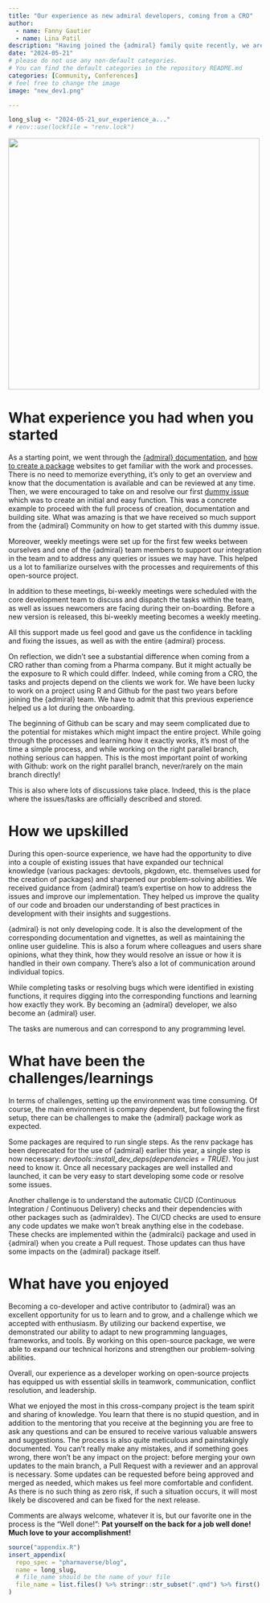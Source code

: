 ```yaml
---
title: "Our experience as new admiral developers, coming from a CRO"
author:
  - name: Fanny Gautier
  - name: Lina Patil
description: "Having joined the {admiral} family quite recently, we are very excited to share with you our first steps and thoughts in this new adventure"
date: "2024-05-21"
# please do not use any non-default categories.
# You can find the default categories in the repository README.md
categories: [Community, Conferences]
# feel free to change the image
image: "new_dev1.png"

---
```


<!--------------- typical setup ----------------->

```r
long_slug <- "2024-05-21_our_experience_a..."
# renv::use(lockfile = "renv.lock")
```

<!--------------- post begins here ----------------->
![](new_dev2.png){fig-align="center" width="500"}

# What experience you had when you started 

As a starting point, we went through the [{admiral} documentation](https://pharmaverse.github.io/admiraldev/articles/programming_strategy.html), and [how to create a package](https://r-pkgs.org/) websites to get familiar with the work and processes. There is no need to memorize everything, it’s only to get an overview and know that the documentation is available and can be reviewed at any time. Then, we were encouraged to take on and resolve our first [dummy issue](https://github.com/pharmaverse/admiral/issues/1839) which was to create an initial and easy function. This was a concrete example to proceed with the full process of creation, documentation and building site. What was amazing is that we have received so much support from the {admiral} Community on how to get started with this dummy issue.  

Moreover, weekly meetings were set up for the first few weeks between ourselves and one of the {admiral} team members to support our integration in the team and to address any queries or issues we may have. This helped us a lot to familiarize ourselves with the processes and requirements of this open-source project. 

In addition to these meetings, bi-weekly meetings were scheduled with the core development team to discuss and dispatch the tasks within the team, as well as issues newcomers are facing during their on-boarding. Before a new version is released, this bi-weekly meeting becomes a weekly meeting. 

All this support made us feel good and gave us the confidence in tackling and fixing the issues, as well as with the entire {admiral} process. 

On reflection, we didn’t see a substantial difference when coming from a CRO rather than coming from a Pharma company. But it might actually be the exposure to R which could differ. Indeed, while coming from a CRO, the tasks and projects depend on the clients we work for. We have been lucky to work on a project using R and Github for the past two years before joining the {admiral} team. We have to admit that this previous experience helped us a lot during the onboarding. 

The beginning of Github can be scary and may seem complicated due to the potential for mistakes which might impact the entire project. While going through the processes and learning how it exactly works, it’s most of the time a simple process, and while working on the right parallel branch, nothing serious can happen. This is the most important point of working with Github: work on the right parallel branch, never/rarely on the main branch directly! 

This is also where lots of discussions take place. Indeed, this is the place where the issues/tasks are officially described and stored.  

# How we upskilled 

During this open-source experience, we have had the opportunity to dive into a couple of existing issues that have expanded our technical knowledge (various packages: devtools, pkgdown, etc. themselves used for the creation of packages) and sharpened our problem-solving abilities. We received guidance from {admiral} team’s expertise on how to address the issues and improve our implementation. They helped us improve the quality of our code and broaden our understanding of best practices in development with their insights and suggestions.  

{admiral} is not only developing code. It is also the development of the corresponding documentation and vignettes, as well as maintaining the online user guideline. This is also a forum where colleagues and users share opinions, what they think, how they would resolve an issue or how it is handled in their own company. There’s also a lot of communication around individual topics. 

While completing tasks or resolving bugs which were identified in existing functions, it requires digging into the corresponding functions and learning how exactly they work. By becoming an {admiral} developer, we also become an {admiral} user. 

The tasks are numerous and can correspond to any programming level. 

# What have been the challenges/learnings 

In terms of challenges, setting up the environment was time consuming. Of course, the main environment is company dependent, but following the first setup, there can be challenges to make the {admiral} package work as expected.  

Some packages are required to run single steps. As the renv package has been deprecated for the use of {admiral} earlier this year, a single step is now necessary: *devtools::install_dev_deps(dependencies = TRUE)*. You just need to know it. Once all necessary packages are well installed and launched, it can be very easy to start developing some code or resolve some issues. 

Another challenge is to understand the automatic CI/CD (Continuous Integration / Continuous Delivery) checks and their dependencies with other packages such as {admiraldev}. The CI/CD checks are used to ensure any code updates we make won't break anything else in the codebase. These checks are implemented within the {admiralci} package and used in {admiral} when you create a Pull request. Those updates can thus have some impacts on the {admiral} package itself. 

# What have you enjoyed 

Becoming a co-developer and active contributor to {admiral} was an excellent opportunity for us to learn and to grow, and a challenge which we accepted with enthusiasm. By utilizing our backend expertise, we demonstrated our ability to adapt to new programming languages, frameworks, and tools. By working on this open-source package, we were able to expand our technical horizons and strengthen our problem-solving abilities. 

Overall, our experience as a developer working on open-source projects has equipped us with essential skills in teamwork, communication, conflict resolution, and leadership. 

What we enjoyed the most in this cross-company project is the team spirit and sharing of knowledge. You learn that there is no stupid question, and in addition to the mentoring that you receive at the beginning you are free to ask any questions and can be ensured to receive various valuable answers and suggestions. The process is also quite meticulous and painstakingly documented. You can’t really make any mistakes, and if something goes wrong, there won’t be any impact on the project: before merging your own updates to the main branch, a Pull Request with a reviewer and an approval is necessary. Some updates can be requested before being approved and merged as needed, which makes us feel more comfortable and confident.  
As there is no such thing as zero risk, if such a situation occurs, it will most likely be discovered and can be fixed for the next release. 

Comments are always welcome, whatever it is, but our favorite one in the process is the "Well done!": __Pat yourself on the back for a job well done! Much love to your accomplishment!__ 

 



<!--------------- appendices go here ----------------->

```r
source("appendix.R")
insert_appendix(
  repo_spec = "pharmaverse/blog",
  name = long_slug,
  # file_name should be the name of your file
  file_name = list.files() %>% stringr::str_subset(".qmd") %>% first()
)
```
